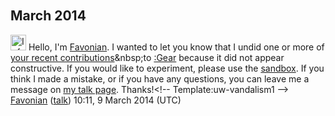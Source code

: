 <article id="42153676" title=User talk:Ankireddyavinash>
	<talkpage id="42153676" title="User talk:Ankireddyavinash">
== March 2014 ==
[[File:Information.svg|25px|alt=Information icon]] Hello, I'm [[User:Favonian|Favonian]]. I wanted to let you know that I undid one or more of [[Special:Contributions/Ankireddyavinash|your recent contributions]]&amp;nbsp;to [[:Gear]] because it did not appear constructive. If you would like to experiment, please use the [[WP:sandbox|sandbox]]. If you think I made a mistake, or if you have any questions, you can leave me a message on [[User_talk:Favonian|my talk page]]. Thanks!&lt;!-- Template:uw-vandalism1 --&gt; [[User:Favonian|Favonian]] ([[User talk:Favonian|talk]]) 10:11, 9 March 2014 (UTC)
	</talkpage>
</article>